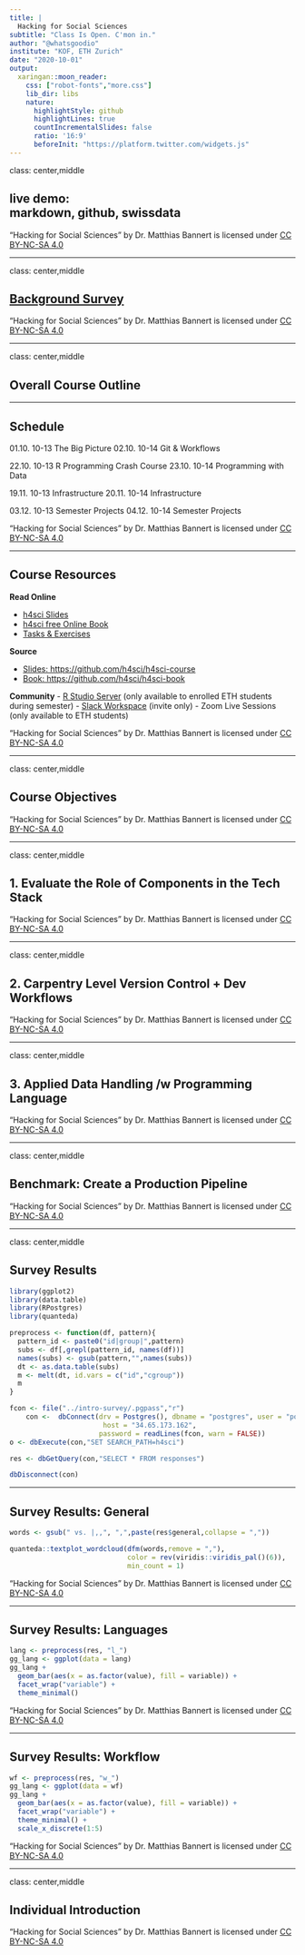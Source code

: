 ```yaml
---
title: |
  Hacking for Social Sciences
subtitle: "Class Is Open. C'mon in."
author: "@whatsgoodio"
institute: "KOF, ETH Zurich"
date: "2020-10-01"
output:
  xaringan::moon_reader:
    css: ["robot-fonts","more.css"]
    lib_dir: libs
    nature:
      highlightStyle: github
      highlightLines: true
      countIncrementalSlides: false
      ratio: '16:9'
      beforeInit: "https://platform.twitter.com/widgets.js"
---
```


class: center,middle

## live demo: </br> markdown, github, swissdata

<div class="my-footer"><span><div class="footer-text" align="right">"Hacking for Social Sciences" by Dr. Matthias Bannert is licensed under <a href="https://creativecommons.org/licenses/by-nc-sa/4.0/?ref=chooser-v1">CC BY-NC-SA 4.0</a></div></span></div> 


---

class: center,middle

## [Background Survey](https://h4sci.shinyapps.io/intro-survey/)

<div class="my-footer"><span><div class="footer-text" align="right">"Hacking for Social Sciences" by Dr. Matthias Bannert is licensed under <a href="https://creativecommons.org/licenses/by-nc-sa/4.0/?ref=chooser-v1">CC BY-NC-SA 4.0</a></div></span></div> 


---

class: center,middle

## Overall Course Outline

---

## Schedule

01.10.	10-13	The Big Picture
02.10.	10-14	Git & Workflows

22.10.	10-13	R Programming Crash Course
23.10.	10-14	Programming with Data

19.11.	10-13	Infrastructure
20.11.	10-14	Infrastructure

03.12.	10-13	Semester Projects
04.12.	10-14	Semester Projects

<div class="my-footer"><span><div class="footer-text" align="right">"Hacking for Social Sciences" by Dr. Matthias Bannert is licensed under <a href="https://creativecommons.org/licenses/by-nc-sa/4.0/?ref=chooser-v1">CC BY-NC-SA 4.0</a></div></span></div> 


---

## Course Resources

**Read Online**

- [h4sci Slides](https://h4sci.github.io/h4sci-course)
- [h4sci free Online Book](https://h4sci.github.io/h4sci-book)
- [Tasks & Exercises](https://github.com/h4sci/h4sci-tasks)

**Source**

- [Slides: https://github.com/h4sci/h4sci-course](https://github.com/h4sci/h4sci-course)
- [Book: https://github.com/h4sci/h4sci-book](https://github.com/h4sci/h4sci-book)

**Community**
- [R Studio Server](https://teaching.kof.ethz.ch/auth-sign-in) (only available to enrolled ETH students during semester) 
- [Slack Workspace](https://h4sci.slack.com/) (invite only) 
- Zoom Live Sessions (only available to ETH students)

<div class="my-footer"><span><div class="footer-text" align="right">"Hacking for Social Sciences" by Dr. Matthias Bannert is licensed under <a href="https://creativecommons.org/licenses/by-nc-sa/4.0/?ref=chooser-v1">CC BY-NC-SA 4.0</a></div></span></div> 



---

class: center,middle

## Course Objectives

<div class="my-footer"><span><div class="footer-text" align="right">"Hacking for Social Sciences" by Dr. Matthias Bannert is licensed under <a href="https://creativecommons.org/licenses/by-nc-sa/4.0/?ref=chooser-v1">CC BY-NC-SA 4.0</a></div></span></div> 


---

class: center,middle

## 1. Evaluate the Role of Components in the Tech Stack

<div class="my-footer"><span><div class="footer-text" align="right">"Hacking for Social Sciences" by Dr. Matthias Bannert is licensed under <a href="https://creativecommons.org/licenses/by-nc-sa/4.0/?ref=chooser-v1">CC BY-NC-SA 4.0</a></div></span></div> 

---

class: center,middle

## 2. Carpentry Level Version Control + Dev Workflows


<div class="my-footer"><span><div class="footer-text" align="right">"Hacking for Social Sciences" by Dr. Matthias Bannert is licensed under <a href="https://creativecommons.org/licenses/by-nc-sa/4.0/?ref=chooser-v1">CC BY-NC-SA 4.0</a></div></span></div> 

---

class: center,middle

## 3. Applied Data Handling /w Programming Language

<div class="my-footer"><span><div class="footer-text" align="right">"Hacking for Social Sciences" by Dr. Matthias Bannert is licensed under <a href="https://creativecommons.org/licenses/by-nc-sa/4.0/?ref=chooser-v1">CC BY-NC-SA 4.0</a></div></span></div> 


---

class: center,middle

## Benchmark: Create a Production Pipeline

<div class="my-footer"><span><div class="footer-text" align="right">"Hacking for Social Sciences" by Dr. Matthias Bannert is licensed under <a href="https://creativecommons.org/licenses/by-nc-sa/4.0/?ref=chooser-v1">CC BY-NC-SA 4.0</a></div></span></div> 


---

class: center,middle

## Survey Results

```r
library(ggplot2)
library(data.table)
library(RPostgres)
library(quanteda)

preprocess <- function(df, pattern){
  pattern_id <- paste0("id|group|",pattern)
  subs <- df[,grepl(pattern_id, names(df))]
  names(subs) <- gsub(pattern,"",names(subs))
  dt <- as.data.table(subs)
  m <- melt(dt, id.vars = c("id","cgroup"))
  m
}

fcon <- file("../intro-survey/.pgpass","r")
    con <-  dbConnect(drv = Postgres(), dbname = "postgres", user = "postgres",
                       host = "34.65.173.162",
                      password = readLines(fcon, warn = FALSE))
o <- dbExecute(con,"SET SEARCH_PATH=h4sci")

res <- dbGetQuery(con,"SELECT * FROM responses")

dbDisconnect(con)

```



---

## Survey Results: General

```r

words <- gsub(" vs. |,,", ",",paste(res$general,collapse = ","))

quanteda::textplot_wordcloud(dfm(words,remove = ","),
                             color = rev(viridis::viridis_pal()(6)),
                             min_count = 1)


```

<div class="my-footer"><span><div class="footer-text" align="right">"Hacking for Social Sciences" by Dr. Matthias Bannert is licensed under <a href="https://creativecommons.org/licenses/by-nc-sa/4.0/?ref=chooser-v1">CC BY-NC-SA 4.0</a></div></span></div> 


---


## Survey Results: Languages

```r

lang <- preprocess(res, "l_")
gg_lang <- ggplot(data = lang)
gg_lang +
  geom_bar(aes(x = as.factor(value), fill = variable)) +
  facet_wrap("variable") +
  theme_minimal() 


```


<div class="my-footer"><span><div class="footer-text" align="right">"Hacking for Social Sciences" by Dr. Matthias Bannert is licensed under <a href="https://creativecommons.org/licenses/by-nc-sa/4.0/?ref=chooser-v1">CC BY-NC-SA 4.0</a></div></span></div> 



---


## Survey Results: Workflow

```r

wf <- preprocess(res, "w_")
gg_lang <- ggplot(data = wf)
gg_lang +
  geom_bar(aes(x = as.factor(value), fill = variable)) +
  facet_wrap("variable") +
  theme_minimal() +
  scale_x_discrete(1:5)


```

<div class="my-footer"><span><div class="footer-text" align="right">"Hacking for Social Sciences" by Dr. Matthias Bannert is licensed under <a href="https://creativecommons.org/licenses/by-nc-sa/4.0/?ref=chooser-v1">CC BY-NC-SA 4.0</a></div></span></div> 


---


class: center,middle

## Individual Introduction


<div class="my-footer"><span><div class="footer-text" align="right">"Hacking for Social Sciences" by Dr. Matthias Bannert is licensed under <a href="https://creativecommons.org/licenses/by-nc-sa/4.0/?ref=chooser-v1">CC BY-NC-SA 4.0</a></div></span></div> 













